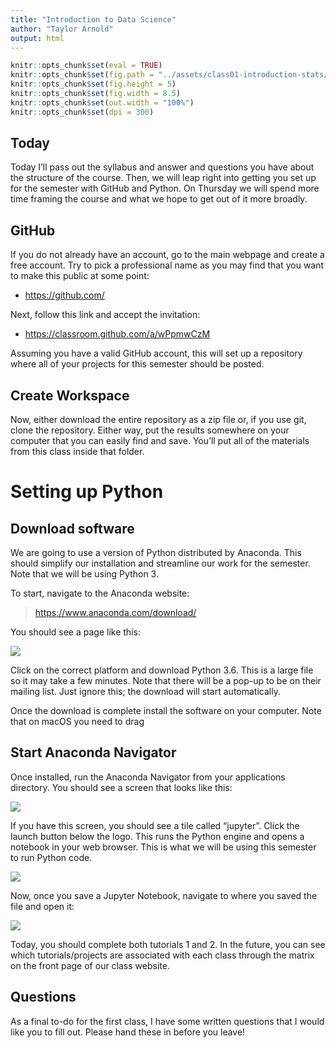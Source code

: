 ```yaml
---
title: "Introduction to Data Science"
author: "Taylor Arnold"
output: html
---
```


```r
knitr::opts_chunk$set(eval = TRUE)
knitr::opts_chunk$set(fig.path = "../assets/class01-introduction-stats/")
knitr::opts_chunk$set(fig.height = 5)
knitr::opts_chunk$set(fig.width = 8.5)
knitr::opts_chunk$set(out.width = "100%")
knitr::opts_chunk$set(dpi = 300)
```

## Today

Today I'll pass out the syllabus and answer and questions you have about
the structure of the course. Then, we will leap right into getting you
set up for the semester with GitHub and Python. On Thursday we will spend
more time framing the course and what we hope to get out of it more
broadly.

## GitHub

If you do not already have an account, go to the main webpage and create a
free account. Try to pick a professional name as you may find that you want
to make this public at some point:

- [https://github.com/](https://github.com/)

Next, follow this link and accept the invitation:

- [https://classroom.github.com/a/wPpmwCzM](https://classroom.github.com/a/wPpmwCzM)

Assuming you have a valid GitHub account, this will set up a repository where
all of your projects for this semester should be posted.

## Create Workspace

Now, either download the entire repository as a zip file
or, if you use git, clone the repository. Either way, put the
results somewhere on your computer that you can easily find
and save. You'll put all of the materials from this class
inside that folder.

# Setting up Python

## Download software

We are going to use a version of Python distributed by Anaconda. This should
simplify our installation and streamline our work for the semester. Note that
we will be using Python 3.

To start, navigate to the Anaconda website:

> [https://www.anaconda.com/download/](https://www.anaconda.com/download/)

You should see a page like this:

![](../assets/img/anaconda01.jpeg)

Click on the correct platform and download Python 3.6. This is a large file
so it may take a few minutes. Note that there will be a pop-up to be on their
mailing list. Just ignore this; the download will start automatically.

Once the download is complete install the software on your computer. Note that
on macOS you need to drag

## Start Anaconda Navigator

Once installed, run the Anaconda Navigator from your applications directory.
You should see a screen that looks like this:

![](../assets/img/anaconda02.jpeg)

If you have this screen, you should see a tile called "jupyter". Click the
launch button below the logo. This runs the Python engine and opens a notebook
in your web browser. This is what we will be using this semester to run
Python code.

![](../assets/img/anaconda03.jpeg)

Now, once you save a Jupyter Notebook, navigate to where you saved the file and
open it:

![](../assets/img/anaconda03.jpeg)

Today, you should complete both tutorials 1 and 2. In the future, you can see
which tutorials/projects are associated with each class through the matrix on
the front page of our class website.

## Questions

As a final to-do for the first class, I have some written questions that I would
like you to fill out. Please hand these in before you leave!
